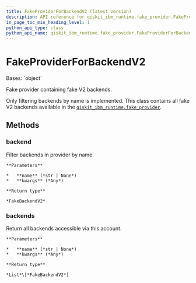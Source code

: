 ```yaml
---
title: FakeProviderForBackendV2 (latest version)
description: API reference for qiskit_ibm_runtime.fake_provider.FakeProviderForBackendV2 in the latest version of qiskit-ibm-runtime
in_page_toc_min_heading_level: 1
python_api_type: class
python_api_name: qiskit_ibm_runtime.fake_provider.FakeProviderForBackendV2
---
```


# FakeProviderForBackendV2

<Class id="qiskit_ibm_runtime.fake_provider.FakeProviderForBackendV2" isDedicatedPage={true} github="https://github.com/Qiskit/qiskit-ibm-runtime/tree/stable/0.38/qiskit_ibm_runtime/fake_provider/fake_provider.py#L26-L114" signature="FakeProviderForBackendV2" modifiers="class">
  Bases: `object`

  Fake provider containing fake V2 backends.

  Only filtering backends by name is implemented. This class contains all fake V2 backends available in the [`qiskit_ibm_runtime.fake_provider`](fake-provider#module-qiskit_ibm_runtime.fake_provider "qiskit_ibm_runtime.fake_provider").

  ## Methods

  ### backend

  <Function id="qiskit_ibm_runtime.fake_provider.FakeProviderForBackendV2.backend" github="https://github.com/Qiskit/qiskit-ibm-runtime/tree/stable/0.38/qiskit_ibm_runtime/fake_provider/fake_provider.py#L33-L45" signature="backend(name=None, **kwargs)">
    Filter backends in provider by name.

    **Parameters**

    *   **name** (*str | None*)
    *   **kwargs** (*Any*)

    **Return type**

    *FakeBackendV2*
  </Function>

  ### backends

  <Function id="qiskit_ibm_runtime.fake_provider.FakeProviderForBackendV2.backends" github="https://github.com/Qiskit/qiskit-ibm-runtime/tree/stable/0.38/qiskit_ibm_runtime/fake_provider/fake_provider.py#L47-L49" signature="backends(name=None, **kwargs)">
    Return all backends accessible via this account.

    **Parameters**

    *   **name** (*str | None*)
    *   **kwargs** (*Any*)

    **Return type**

    *List*\[*FakeBackendV2*]
  </Function>
</Class>

